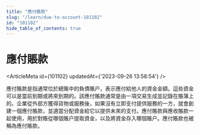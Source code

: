 ```yaml
---
title: "應付賬款"
slug: "/learn/due-to-account-101102"
id: "101102"
hide_table_of_contents: true
---
```



# 應付賬款

<ArticleMeta id={101102} updatedAt={'2023-09-26 13:58:54'} />
<div className='border-solid border-b border-t-0 my-4 border-[var(--ifm-color-gray-300)]' />

應付賬款是指通常位於總賬中的負債賬户，表示應付給他人的資金金額。這些資金可以是當前到期或將來到期的。該應付賬款通常是由一項交易生成並記錄在賬簿上的。企業從外部方獲得貨物或服務後，如果沒有立即支付提供服務的一方，就會創建一個應付賬款，並適當分配資金給它以提供未來的支付。應付賬款與應收賬款一起使用，用於對賬從哪個賬户提取資金，以及將資金存入哪個賬户。應付賬款也被稱為應付賬款。
